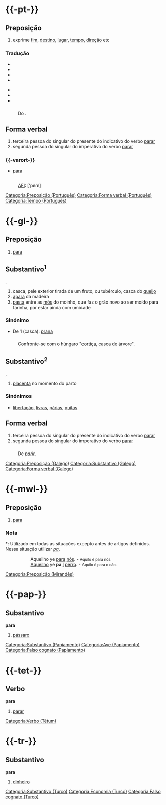 ={{-pt-}}=
==Preposição==
{{paroxítona|pa|ra}}
# exprime [[fim]], [[destino]], [[lugar]], [[tempo]], [[direção]] etc

===Tradução===
{{tradini}}
* {{trad|ast|pa}}
* {{trad|es|para}}
* {{trad|en|to|for|toward|towards|at}}
* {{trad|ms|agar}}
{{tradmeio}}
* {{trad|mwl|para|pa}}
* {{trad|fa|به}}
* {{trad|tet|atu|hodi}}
{{tradfim}}

==={{etimologia|pt}}===
: Do {{etm|la|pt}} {{etimo|la|per}} {{etimo|la|ad}}.

==Forma verbal==
{{paroxítona|pa|ra}}
# terceira pessoa do singular do presente do indicativo do verbo [[parar]]
# segunda pessoa do singular do imperativo do verbo [[parar]]

{{avi-for-fle|parar}}

==={{-varort-}}===
* {{escopo2|Anterior ao AO 199}} [[pára]]

=={{pronúncia|pt}}==
: [[AFI]]: ['pɐɾɐ]

[[Categoria:Preposição (Português)]]
[[Categoria:Forma verbal (Português)]]
[[Categoria:Tempo (Português)]]

={{-gl-}}=
==Preposição==
{{paroxítona|pa|ra|lang=gl}}
# [[para#{{pt}}|para]]

==Substantivo<sup>1</sup>==
{{flex.gl|fs=para|fp=paras}}
{{paroxítona|pa|ra|lang=gl}}, {{g|f|lang=gl}}
# casca, pele exterior tirada de um fruto, ou tubérculo, casca do [[queijo]]
# [[apara]] da madeira
# [[pasta]] entre as [[mó]]s do moinho, que faz o grão novo ao ser moído para farinha, por estar ainda com umidade

===Sinónimo===
* De '''1''' (casca): [[prana#{{gl}}|prana]]

==={{etimologia|gl}}===
: Confronte-se com o húngaro {{etimo|hu|para}} "[[cortiça]], casca de árvore".

==Substantivo<sup>2</sup>==
{{flex.gl|fs=para|fp=paras}}
{{paroxítona|pa|ra|lang=gl}}, {{g|f|lang=gl}}
# [[placenta]] no momento do parto

===Sinónimos===
* [[libertação#{{gl}}|libertação]], [[livras#{{gl}}|livras]], [[párias#{{gl}}|párias]], [[quitas#{{gl}}|quitas]]

==Forma verbal==
{{paroxítona|pa|ra|lang=gl}}
# terceira pessoa do singular do presente do indicativo do verbo [[parar#{{gl}}|parar]]
# segunda pessoa do singular do imperativo do verbo [[parar#{{gl}}|parar]]

{{avi-for-fle|parar}}

==={{etimologia|gl}}===
: De ''[[parir#{{gl}}|parir]]''.

[[Categoria:Preposição (Galego)]]
[[Categoria:Substantivo (Galego)]]
[[Categoria:Forma verbal (Galego)]]


={{-mwl-}}=
==Preposição==
{{paroxítona|pa|ra|língua=mwl}}
# [[para#Português|para]]

===Nota===
*: Utilizado em todas as situações excepto antes de artigos definidos. Nessa situação utilizar ''[[pa#Mirandês|pa]]''.
:: Aqueilho ye [[para#Mirandês|para]] [[nós#Mirandês|nós]]. - <small>Aquilo é para nós.</small>
:: [[aqueilho|Aqueilho]] ye '''pa''' [[l]] [[perro#Mirandês|perro]]. - <small>Aquilo é para o cão.</small>

{{flex.mwl.contr.definidos}}

[[Categoria:Preposição (Mirandês)]]


={{-pap-}}=
==Substantivo==
'''para'''
# [[pássaro]]

[[Categoria:Substantivo (Papiamento)]]
[[Categoria:Ave (Papiamento)]]
[[Categoria:Falso cognato (Papiamento)]]


={{-tet-}}=
==Verbo==
'''para'''
# [[parar]]

[[Categoria:Verbo (Tétum)]]


={{-tr-}}=
==Substantivo==
'''para'''
# [[dinheiro]]

[[Categoria:Substantivo (Turco)]]
[[Categoria:Economia (Turco)]]
[[Categoria:Falso cognato (Turco)]]


